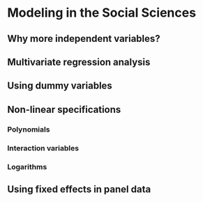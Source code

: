 # Modeling in the Social Sciences {#ch:modeling}

## Why more independent variables?

## Multivariate regression analysis

## Using dummy variables

## Non-linear specifications

### Polynomials

### Interaction variables

### Logarithms

## Using fixed effects in panel data




